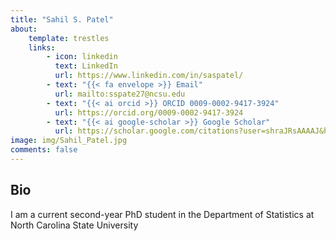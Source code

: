 ```yaml
---
title: "Sahil S. Patel"
about:
    template: trestles
    links:
        - icon: linkedin
          text: LinkedIn
          url: https://www.linkedin.com/in/saspatel/
        - text: "{{< fa envelope >}} Email"
          url: mailto:sspate27@ncsu.edu
        - text: "{{< ai orcid >}} ORCID 0009-0002-9417-3924"
          url: https://orcid.org/0009-0002-9417-3924
        - text: "{{< ai google-scholar >}} Google Scholar"
          url: https://scholar.google.com/citations?user=shraJRsAAAAJ&hl=en
image: img/Sahil_Patel.jpg
comments: false
---
```


## Bio

I am a current second-year PhD student in the Department of Statistics at North Carolina State University
